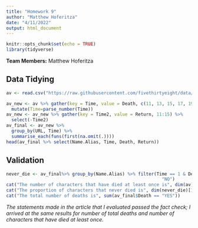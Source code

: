 ```yaml
---
title: "Homework 9"
author: "Matthew Hoferitza"
date: "4/11/2022"
output: html_document
---
```


```r
knitr::opts_chunk$set(echo = TRUE)
library(tidyverse)
```

**Team Members:** Matthew Hoferitza 

## Data Tidying
```r
av <- read.csv("https://raw.githubusercontent.com/fivethirtyeight/data/master/avengers/avengers.csv", stringsAsFactors = FALSE)

av_new <- av %>% gather(key = Time, value = Death, c(11, 13, 15, 17, 19)) %>% 
  mutate(Time=parse_number(Time))
av_new <- av_new %>% gather(key = Time2, value = Return, 11:15) %>%
  select(-Time2)
av_final <- av_new %>%
  group_by(URL, Time) %>%
  summarise_each(funs(first(na.omit(.))))
head(av_final %>% select(Name.Alias, Time, Death, Return))
```

## Validation
```r
never_die <- av_final%>% group_by(Name.Alias) %>% filter(Time == 1 & Death == 
                                                           "NO")
cat("The number of characters that have died at least once is", dim(av)[1] - dim(never_die)[1])
cat("The proportion of characters that never died is", dim(never_die)[1]/dim(av)[1])
cat("The total number of deaths is", sum(av_final$Death == "YES"))
```

*The statements made in the article that I evaluated passed the fact check; I arrived at the same results for number of total deaths and number of characters that have died at least once.*